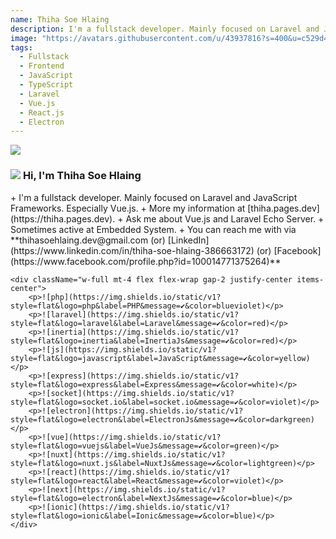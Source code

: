 ```yaml
---
name: Thiha Soe Hlaing
description: I'm a fullstack developer. Mainly focused on Laravel and JavaScript Frameworks. Especially Vue.js.
image: "https://avatars.githubusercontent.com/u/43937816?s=400&u=c529d4a86d3feb65c5df7a09bf72342e9565a98a&v=4"
tags:
  - Fullstack
  - Frontend
  - JavaScript
  - TypeScript
  - Laravel
  - Vue.js
  - React.js
  - Electron
---
```


<div className="h-28 w-28 rounded-full overflow-hidden mx-auto">
  <img src="https://avatars.githubusercontent.com/u/43937816?s=400&u=c529d4a86d3feb65c5df7a09bf72342e9565a98a&v=4" />
</div>

<h3 className="flex flex-row max-w-[270px] mt-5 mx-auto">
  <img
    src="https://raw.githubusercontent.com/lwinmoepaing/lwinmoepaing/main/img/gitto.gif"
    className="h-[20px] object-contain mr-2"
  />
  <span> Hi, I'm Thiha Soe Hlaing </span>
</h3>

<div className="container max-w-[800px] mx-auto">
    + I'm a fullstack developer. Mainly focused on Laravel and JavaScript Frameworks. Especially Vue.js.
    + More my information at [thiha.pages.dev](https://thiha.pages.dev).
    + Ask me about Vue.js and Laravel Echo Server.
    + Sometimes active at Embedded System.
    + You can reach me with via **thihasoehlaing.dev@gmail.com (or) [LinkedIn](https://www.linkedin.com/in/thiha-soe-hlaing-386663172) (or) [Facebook](https://www.facebook.com/profile.php?id=100014771375264)**

    <div className="w-full mt-4 flex flex-wrap gap-2 justify-center items-center">
        <p>![php](https://img.shields.io/static/v1?style=flat&logo=php&label=PHP&message=✔️&color=blueviolet)</p>
        <p>![laravel](https://img.shields.io/static/v1?style=flat&logo=laravel&label=Laravel&message=✔️&color=red)</p>
        <p>![inertia](https://img.shields.io/static/v1?style=flat&logo=inertia&label=InertiaJs&message=✔️&color=red)</p>
        <p>![js](https://img.shields.io/static/v1?style=flat&logo=javascript&label=JavaScript&message=✔️&color=yellow)</p>
        <p>![express](https://img.shields.io/static/v1?style=flat&logo=express&label=Express&message=✔️&color=white)</p>
        <p>![socket](https://img.shields.io/static/v1?style=flat&logo=socket.io&label=socket.io&message=✔️&color=violet)</p>
        <p>![electron](https://img.shields.io/static/v1?style=flat&logo=electron&label=ElectronJs&message=✔️&color=darkgreen)</p>
        <p>![vue](https://img.shields.io/static/v1?style=flat&logo=vuejs&label=VueJs&message=✔️&color=green)</p>
        <p>![nuxt](https://img.shields.io/static/v1?style=flat&logo=nuxt.js&label=NuxtJs&message=✔️&color=lightgreen)</p>
        <p>![react](https://img.shields.io/static/v1?style=flat&logo=react&label=React&message=✔️&color=violet)</p>
        <p>![next](https://img.shields.io/static/v1?style=flat&logo=electron&label=NextJs&message=✔️&color=blue)</p>
        <p>![ionic](https://img.shields.io/static/v1?style=flat&logo=ionic&label=Ionic&message=✔️&color=blue)</p>
    </div>
</div>